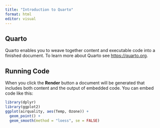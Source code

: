 ```yaml
---
title: "Introduction to Quarto"
format: html
editor: visual
---
```


## Quarto

Quarto enables you to weave together content and executable code into a finished document. To learn more about Quarto see <https://quarto.org>.

## Running Code

When you click the **Render** button a document will be generated that includes both content and the output of embedded code. You can embed code like this:

```r
library(dplyr)
library(ggplot2)
ggplot(airquality, aes(Temp, Ozone)) +
  geom_point() +
  geom_smooth(method = "loess", se = FALSE)
```